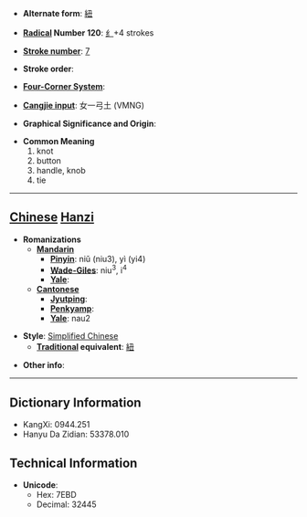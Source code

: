 * '''Alternate form''': [[紐]]

* '''[[Wiktionary:Chinese radical index| Radical]] Number 120''': [[Wiktionary:Chinese radical index 纟|纟]]+4 strokes

* '''[[Wiktionary:Chinese total strokes index|Stroke number]]''': [[Wiktionary:Chinese total strokes index 7|7]]

* '''Stroke order''': 

* '''[[Wiktionary:Chinese four corner index|Four-Corner System]]''': 

* '''[[Wiktionary:Chinese Cangjie index|Cangjie input]]''': 女一弓土 (VMNG)

* '''Graphical Significance and Origin''': 

* '''Common Meaning'''
*#knot
*# button
*# handle, knob
*# tie


----

== [[Chinese]] [[Hanzi]] ==

* '''Romanizations'''
** '''[[Mandarin]]'''
*** '''[[Pinyin]]''': niǔ (niu3), yì (yi4)
*** '''[[Wade-Giles]]''': niu<sup>3</sup>, i<sup>4</sup>
*** '''[[Yale]]''': 
** '''[[Cantonese]]'''
*** '''[[Jyutping]]''':
*** '''[[Penkyamp]]''': 
*** '''[[Yale]]''': nau2

* '''Style''': [[Simplified Chinese]] 
** '''[[Traditional Chinese|Traditional]] equivalent''': [[紐]]

* '''Other info''': 

----

== Dictionary Information ==

* KangXi: 0944.251
* Hanyu Da Zidian: 53378.010

== Technical Information ==

* '''Unicode''':
** Hex: 7EBD
** Decimal: 32445
